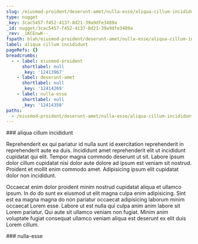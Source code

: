```yaml
---
slug: /eiusmod-proident/deserunt-amet/nulla-esse/aliqua-cillum-incididunt
type: nugget
_key: 3cac5457-f452-4137-8d21-39a9dfe3489a
_id: nugget/3cac5457-f452-4137-8d21-39a9dfe3489a
_rev: _iKCEnwK--_
fspath: blah/eiusmod-proident/deserunt-amet/nulla-esse/aliqua-cillum-incididunt.md
label: aliqua cillum incididunt
pageRefs: {}
breadcrumbs:
  - - label: eiusmod-proident
      shortlabel: null
      _key: '12413967'
    - label: deserunt-amet
      shortlabel: null
      _key: '12414269'
    - label: nulla-esse
      shortlabel: null
      _key: '12414350'
paths:
  - /eiusmod-proident/deserunt-amet/nulla-esse/aliqua-cillum-incididunt
---
```


<NuggetArea>
<Nugget slug="/eiusmod-proident/deserunt-amet/nulla-esse/aliqua-cillum-incididunt" type="nugget" _key="3cac5457-f452-4137-8d21-39a9dfe3489a" _id="nugget/3cac5457-f452-4137-8d21-39a9dfe3489a" _rev="_iKCEnwK--_" fspath="blah/eiusmod-proident/deserunt-amet/nulla-esse/aliqua-cillum-incididunt.md" label="aliqua cillum incididunt" paths="/eiusmod-proident/deserunt-amet/nulla-esse/aliqua-cillum-incididunt">
<NuggetBody>
### aliqua cillum incididunt

Reprehenderit ex qui pariatur id nulla sunt id exercitation reprehenderit in reprehenderit aute ea duis. Incididunt amet reprehenderit elit ut incididunt cupidatat qui elit. Tempor magna commodo deserunt ut sit. Labore ipsum dolor cillum cupidatat nisi dolor aute dolore ad ipsum est veniam sit nostrud. Proident et mollit enim commodo amet. Adipisicing ipsum elit cupidatat dolor non incididunt.

Occaecat enim dolor proident minim nostrud cupidatat aliqua et ullamco ipsum. In do do sunt ex eiusmod ut elit magna culpa enim adipisicing. Sint est ea magna magna do non pariatur occaecat adipisicing laborum minim occaecat Lorem esse. Labore ut est nulla qui culpa anim anim labore sit Lorem pariatur. Qui aute sit ullamco veniam non fugiat. Minim anim voluptate fugiat consequat ullamco veniam aliqua est deserunt ex elit duis Lorem cillum.

</NuggetBody>
<Breadcrumbs>
<Crumbs>
<Crumb _key="12413967" label="eiusmod-proident" /><Crumb _key="12414269" label="deserunt-amet" /><Crumb _key="12414350" label="nulla-esse" />
</Crumbs>
</Breadcrumbs>
</Nugget>

<NuggetsInbound>
</NuggetsInbound>
<NuggetsOutbound>
</NuggetsOutbound>
</NuggetArea>
<PassagesInbound>
<Passage direction="inbound" type="passage" _key="12414350" _id="passage/12414350" _rev="_iKCEnwK---" label="nulla-esse" passage="nulla-esse" fspath="blah/eiusmod-proident/deserunt-amet/nulla-esse" paths="/eiusmod-proident/deserunt-amet/nulla-esse" slug="/eiusmod-proident/deserunt-amet/nulla-esse">
<NuggetBody>
### nulla-esse

</NuggetBody>
<Breadcrumbs>
<Crumbs>
<Crumb _key="12413967" label="eiusmod-proident" /><Crumb _key="12414269" label="deserunt-amet" />
</Crumbs>
</Breadcrumbs>
</Passage>

</PassagesInbound>
<PassagesOutbound>
</PassagesOutbound>